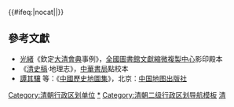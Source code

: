 {{Navbox
|name = 清朝新疆省行政區劃
|title = [[清朝]][[甘肃新疆省]][[清朝行政區劃|行政區劃]]
|state =
|bodyclass = hlist

|group1 = [[鎮迪道]]
|list1 =
* [[迪化府]]
* [[鎮西廳]]
* [[吐魯番廳]]
* [[哈密廳]]
* [[庫爾喀喇烏蘇直隸廳|庫爾喀喇烏蘇廳]]

|group2 = [[伊塔道]]
|list2 =
* [[伊犁府]]
* [[塔爾巴哈臺廳]]
* [[精河直隸廳|精河廳]]

|group3 = [[阿克蘇道]]
|list3 =
* [[温宿府]]
* [[焉耆府]]
* [[烏什直隸廳|烏什廳]]
* [[庫車直隸州|庫車州]]

|group4 = [[喀什噶爾道]]
|list4 =
* [[疏勒府]]
* [[莎車府]]
* [[和闐直隸州|和闐州]]
* [[英吉沙爾直隸廳|英吉沙爾廳]]

}}<includeonly>{{#ifeq:{{{1}}}|nocat||[[Category:清朝行政区划单位]]}}</includeonly><noinclude>

== 參考文獻 ==
* [[光緒]]《欽定[[大清會典]]事例》，[[全國圖書館文獻縮微複製中心]]影印殿本
* 《[[清史稿]]·地理志》，[[中華書局]]點校本
* [[譚其驤]] 等：《[[中國歷史地圖集]]》，北京：[[中国地图出版社]]

[[Category:清朝新疆省|*]]
[[Category:清朝二级行政区划导航模板]]
[[Category:新疆行政区划导航模板|清]]
</noinclude>